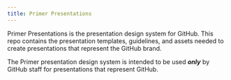 ```yaml
---
title: Primer Presentations
---
```



Primer Presentations is the presentation design system for GitHub. This repo contains the presentation templates, guidelines, and assets needed to create presentations that represent the GitHub brand.

<Note variant="warning">


The Primer presentation design system is intended to be used _**only**_ by GitHub staff for presentations that
represent GitHub.

</Note>

